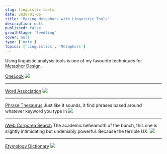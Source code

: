 ```yaml
---
slug: linguistic-tools
date: 2020-01-06
title: 'Making Metaphors with Linguistic Tools'
description: null
published: false
growthStage: 'Seedling'
cover: null
type: ['note']
topics: ['Linguistics', 'Metaphors']
---
```


Using linguistic analysis tools is one of my favourite techniques for [Metaphor Design](/mwlb).


[OneLook](https://www.onelook.com/thesaurus/)
![](./onelook.png)

---

[Word Association](https://wordassociations.net/)
![](./wordasso.png)

---

[Phrase Thesaurus](https://www.phrases.org.uk/phrase-thesaurus/search/index.html)
Just like it sounds, it find phrases based around whatever keyword you type in
![](./phrasethes.png)

---

[iWeb Corporea Search](https://www.english-corpora.org/iweb/)
The academic beheamoth of the bunch, this one is slightly intimidating but undeniably powerful. Because the terrible UX.
![](./iwebcorpus.png)

---

[Etymology Dictionary](https://www.etymonline.com/)
![](./ety.png)






